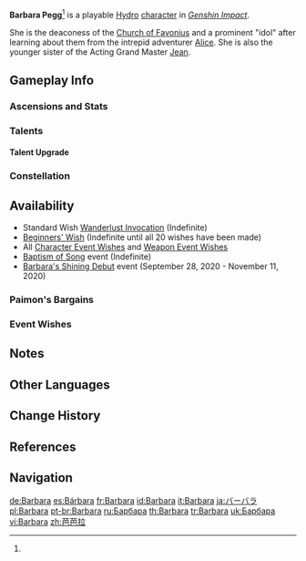{{CharacterTabs}}
{{About|the playable character|the [[Genius Invokation TCG]] Character Card|Barbara (Character Card)}}
{{Character Infobox
|image            = <gallery>
Barbara Card.png|Card
Character Barbara Full Wish.png|Wish
Character Barbara Game.png|In-Game
</gallery>
|type             = Playable <!--Playable Character Information-->
|quality          = 4
|weapon           = Catalyst
|element          = Hydro
|name             = Barbara <!--Character Information-->
|realname         = Barbara Pegg<ref name="pegg" group="Note">[https://twitter.com/HashflagArchive/status/1442717458385756161 #BarbaraPegg] is one of the official ''Genshin Impact'' anniversary Twitter hashflags, along with other characters' full names, such as [[Jean|Jean Gunnhildr]].</ref>
|birthday         = July 5th
|constellation    = Crater
|region           = Mondstadt
|affiliation      = Church of Favonius
|dish             = Spicy Stew
|obtain           = *[[Wishes]]
*[[Baptism of Song]]
*[[Paimon's Bargains]]
|releaseDate      = 2020-09-28
|title            = Shining Idol  <!--Titles-->
|title2           = Deaconess
|voiceEN          = [[imdb:nm3338130|Laura Stahl]]<ref name="Barbara EN/JP">Twitter Post: [https://twitter.com/GenshinImpact/status/1323085492439560193 EN & JP VA Announcement]</ref> <!--Voice Actors-->
|voiceCN          = [https://zh.moegirl.org.cn/宋媛媛 Song Yuanyuan ({{zh|宋媛媛}})]<ref>Official ''Genshin Impact'' Chinese Website: [https://ys.mihoyo.com/main/character/mondstadt?char=4 Barbara]</ref>
|voiceJP          = {{w|Akari Kitō|Kitou Akari ({{ja|鬼頭明里}})}}<ref name="Barbara EN/JP" />
|voiceKR          = {{w|ko:윤아영|Yun A-yeong ({{ko|윤아영}})}}<ref>Twitter: [https://twitter.com/genshinimpactkr/status/1323106056080257024 KR VA Announcement]</ref>
|ancestry         = Gunnhildr Clan  <!--Family-->
|father           = Seamus Pegg
|mother           = Frederica Gunnhildr
|sibling          = Jean
|siblingNote      = Older sister
}}
'''Barbara Pegg'''<ref name="pegg" group="Note" /> is a playable [[Hydro]] [[character]] in ''[[Genshin Impact]]''.

She is the deaconess of the [[Church of Favonius]] and a prominent "idol" after learning about them from the intrepid adventurer [[Alice]]. She is also the younger sister of the Acting Grand Master [[Jean]].

==Gameplay Info==
===Ascensions and Stats===
{{Character Ascensions and Stats}}

===Talents===
{{Talent Table}}

====Talent Upgrade====
{{Talent Upgrade}}

===Constellation===
{{Constellation Table}}

==Availability==
*Standard Wish [[Wanderlust Invocation]] (Indefinite)
*[[Beginners' Wish]] (Indefinite until all 20 wishes have been made)
*All [[Character Event Wishes]] and [[Weapon Event Wishes]]
*[[Baptism of Song]] event (Indefinite)
*[[Barbara's Shining Debut]] event (September 28, 2020 - November 11, 2020)

===Paimon's Bargains===
{{Paimon's Bargains History}}

===Event Wishes===
{{Featured}}

==Notes==
{{Reflist|note=1}}

==Other Languages==
{{Other Languages
|default_hidden = 1
|en      = Barbara
|zhs     = 芭芭拉
|zhs_rm  = Bābālā
|zht     = 芭芭拉
|zht_rm  = Bābālā
|ja      = バーバラ
|ja_rm   = Baabara
|ko      = 바바라
|ko_rm   = Babara
|es      = Bárbara
|fr      = Barbara
|ru      = Барбара
|th      = Barbara
|vi      = Barbara
|de      = Barbara
|id      = Barbara
|pt      = Barbara
|tr      = Barbara
|it      = Barbara
}}

==Change History==
{{Change History|1.0}}

==References==
{{Reflist|}}

==Navigation==
{{Character Navbox}}

[[de:Barbara]]
[[es:Bárbara]]
[[fr:Barbara]]
[[id:Barbara]]
[[it:Barbara]]
[[ja:バーバラ]]
[[pl:Barbara]]
[[pt-br:Barbara]]
[[ru:Барбара]]
[[th:Barbara]]
[[tr:Barbara]]
[[uk:Барбара]]
[[vi:Barbara]]
[[zh:芭芭拉]]